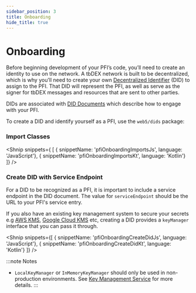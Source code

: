 ```yaml
---
sidebar_position: 3
title: Onboarding
hide_title: true
---
```


<LanguageSwitcher languages="JavaScript, Kotlin" />

# Onboarding

Before beginning development of your PFI’s code, you’ll need to create an identity to use on the network. A tbDEX network is built to be decentralized, which is why you’ll need to create your own [Decentralized Identifier](/docs/web5/learn/decentralized-identifiers) (DID) to assign to the PFI. That DID will represent the PFI, as well as serve as the signer for tbDEX messages and resources that are sent to other parties.

DIDs are associated with [DID Documents](/docs/web5/learn/did_document) which describe how to engage with your PFI.


To create a DID and identify yourself as a PFI, use the `web5/dids` package:

### Import Classes

<Shnip snippets={
  [
    { snippetName: 'pfiOnboardingImportsJs', language: 'JavaScript'},
    { snippetName: 'pfiOnboardingImportsKt', language: 'Kotlin'}
  ]} />

### Create DID with Service Endpoint
For a DID to be recognized as a PFI, it is important to include a service endpoint in the DID document. The value for `serviceEndpoint` should be the URL to your PFI's service entry.

If you also have an existing key management system to secure your secrets e.g [AWS KMS](https://aws.amazon.com/kms/), [Google Cloud KMS](https://cloud.google.com/security/products/security-key-management) etc, creating a DID provides a `keyManager` interface that you can pass it through.

<Shnip snippets={[
    { snippetName: 'pfiOnboardingCreateDidJs', language: 'JavaScript'},
    { snippetName: 'pfiOnboardingCreateDidKt', language: 'Kotlin'}
  ]} />

:::note Notes
* `LocalKeyManager` or `InMemoryKeyManager` should only be used in non-production environments. See [Key Management Service](/docs/web5/build/decentralized-identifiers/key-management) for more details.
:::
